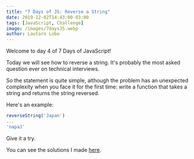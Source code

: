 ```yaml
---
title: "7 Days of JS: Reverse a String"
date: 2019-12-02T14:43:00-03:00
tags: [JavaScript, Challenge]
image: /images/7daysJS.webp
author: Lautaro Lobo
---
```



Welcome to day 4 of 7 Days of JavaScript!

Today we will see how to reverse a string. It's probably the most asked question ever on technical interviews.

So the statement is quite simple, although the problem has an unexpected complexity when you face it for the first time: write a function that takes a string and returns the string reversed.

Here's an example:

```javascript
reverseString('Japan')
...
'napaJ'
```

Give it a try.

You can see the solutions I made <a href="https://lautarolobo.xyz/blog/solution-to-day-4-of-7-days-of-js/" title="Solution to day 4 of 7 days of JS">here</a>.

<Schema 
  title={frontmatter.title}
  url="https://lautarolobo.xyz/blog/7-days-of-js-reverse-a-string"
  description="This is the fourth day of 7 Days of JS"
  alternativeTitle="7 Days of JS - Day 4"
  genre="JavaScript"
  keywords="javascript,challenge,programming"
  wordcount="76"
  date={frontmatter.date}
  dateModified="2024-06-25T00:00:00-03:00"
/>
